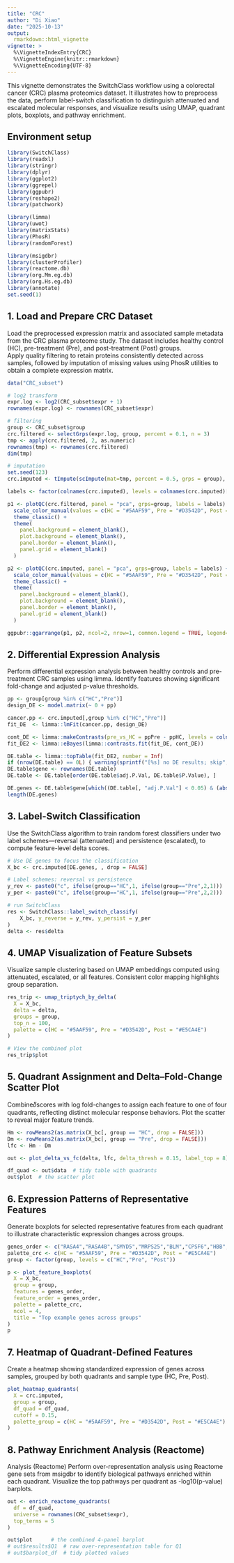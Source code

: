 ```yaml
---
title: "CRC"
author: "Di Xiao"
date: "2025-10-13"
output:
  rmarkdown::html_vignette
vignette: >
  %\VignetteIndexEntry{CRC}
  %\VignetteEngine{knitr::rmarkdown}
  %\VignetteEncoding{UTF-8}
---
```



This vignette demonstrates the SwitchClass workflow using a colorectal cancer (CRC) plasma proteomics dataset. It illustrates how to preprocess the data, perform label-switch classification to distinguish attenuated and escalated molecular responses, and visualize results using UMAP, quadrant plots, boxplots, and pathway enrichment.

## Environment setup
```r
library(SwitchClass)
library(readxl)
library(stringr)
library(dplyr)
library(ggplot2)
library(ggrepel)
library(ggpubr)
library(reshape2)
library(patchwork)

library(limma)
library(uwot)
library(matrixStats)
library(PhosR)          
library(randomForest)    

library(msigdbr)
library(clusterProfiler)
library(reactome.db)
library(org.Mm.eg.db)
library(org.Hs.eg.db)
library(annotate)
set.seed(1)
```

## 1. Load and Prepare CRC Dataset
Load the preprocessed expression matrix and associated sample metadata from the CRC plasma proteome study. The dataset includes healthy control (HC), pre-treatment (Pre), and post-treatment (Post) groups.  
Apply quality filtering to retain proteins consistently detected across samples, followed by imputation of missing values using PhosR utilities to obtain a complete expression matrix.
```r
data("CRC_subset")

# log2 transform
expr.log <- log2(CRC_subset$expr + 1)
rownames(expr.log) <- rownames(CRC_subset$expr)

# filtering
group <- CRC_subset$group
crc.filtered <- selectGrps(expr.log, group, percent = 0.1, n = 3)
tmp <- apply(crc.filtered, 2, as.numeric)
rownames(tmp) <- rownames(crc.filtered)
dim(tmp)

# imputation
set.seed(123)
crc.imputed <- tImpute(scImpute(mat=tmp, percent = 0.5, grps = group), m=1.8, s=0.3)

labels <- factor(colnames(crc.imputed), levels = colnames(crc.imputed)[order(group)])

p1 <- plotQC(crc.filtered, panel = "pca", grps=group, labels = labels) +
  scale_color_manual(values = c(HC = "#5AAF59", Pre = "#D3542D", Post = "#E5CA4E")) +
  theme_classic() +
  theme(
    panel.background = element_blank(),
    plot.background = element_blank(),
    panel.border = element_blank(),
    panel.grid = element_blank()
  )

p2 <- plotQC(crc.imputed, panel = "pca", grps=group, labels = labels) +
  scale_color_manual(values = c(HC = "#5AAF59", Pre = "#D3542D", Post = "#E5CA4E")) +
  theme_classic() +
  theme(
    panel.background = element_blank(),
    plot.background = element_blank(),
    panel.border = element_blank(),
    panel.grid = element_blank()
  )

ggpubr::ggarrange(p1, p2, ncol=2, nrow=1, common.legend = TRUE, legend="right")
```

## 2. Differential Expression Analysis

Perform differential expression analysis between healthy controls and pre-treatment CRC samples using limma. Identify features showing significant fold-change and adjusted p-value thresholds.
```r

pp <- group[group %in% c("HC","Pre")]
design_DE <- model.matrix(~ 0 + pp)

cancer.pp <- crc.imputed[,group %in% c("HC","Pre")]
fit_DE  <- limma::lmFit(cancer.pp, design_DE)

cont_DE <- limma::makeContrasts(pre_vs_HC = ppPre - ppHC, levels = colnames(design_DE))
fit_DE2 <- limma::eBayes(limma::contrasts.fit(fit_DE, cont_DE))

DE.table <- limma::topTable(fit_DE2, number = Inf)
if (nrow(DE.table) == 0L) { warning(sprintf("[%s] no DE results; skip", ct)); next }
DE.table$gene <- rownames(DE.table)
DE.table <- DE.table[order(DE.table$adj.P.Val, DE.table$P.Value), ]

DE.genes <- DE.table$gene[which((DE.table[, "adj.P.Val"] < 0.05) & (abs(DE.table[,"logFC"]) > 0.5849625))]
length(DE.genes)

```

## 3. Label-Switch Classification
Use the SwitchClass algorithm to train random forest classifiers under two label schemes—reversal (attenuated) and persistence (escalated), to compute feature-level delta scores.
```r
# Use DE genes to focus the classification
X_bc <- crc.imputed[DE.genes, , drop = FALSE]

# Label schemes: reversal vs persistence
y_rev <- paste0("c", ifelse(group=="HC",1, ifelse(group=="Pre",2,1)))
y_per <- paste0("c", ifelse(group=="HC",1, ifelse(group=="Pre",2,2)))

# run SwitchClass
res <- SwitchClass::label_switch_classify(
    X_bc, y_reverse = y_rev, y_persist = y_per
)
delta <- res$delta

```

## 4. UMAP Visualization of Feature Subsets
Visualize sample clustering based on UMAP embeddings computed using attenuated, escalated, or all features. Consistent color mapping highlights group separation.
```r

res_trip <- umap_triptych_by_delta(
  X = X_bc,
  delta = delta,
  groups = group,
  top_n = 100,
  palette = c(HC = "#5AAF59", Pre = "#D3542D", Post = "#E5CA4E")
)

# View the combined plot
res_trip$plot


```

## 5. Quadrant Assignment and Delta–Fold-Change Scatter Plot
Combine𝛿scores with log fold-changes to assign each feature to one of four quadrants, reflecting distinct molecular response behaviors. Plot the scatter to reveal major feature trends.
```r
Hm <- rowMeans2(as.matrix(X_bc[, group == "HC", drop = FALSE]))
Dm <- rowMeans2(as.matrix(X_bc[, group == "Pre", drop = FALSE]))
lfc <- Hm - Dm   

out <- plot_delta_vs_fc(delta, lfc, delta_thresh = 0.15, label_top = 8)

df_quad <- out$data  # tidy table with quadrants
out$plot  # the scatter plot

```

## 6. Expression Patterns of Representative Features
Generate boxplots for selected representative features from each quadrant to illustrate characteristic expression changes across groups.
```r
genes_order <- c("RASA4","RASA4B","SMYD5","MRPS25","BLM","CPSF6","HBB","MSL1")
palette_crc <- c(HC = "#5AAF59", Pre = "#D3542D", Post = "#E5CA4E")
group <- factor(group, levels = c("HC","Pre", "Post"))

p <- plot_feature_boxplots(
  X = X_bc,
  group = group,
  features = genes_order,
  feature_order = genes_order,
  palette = palette_crc,
  ncol = 4,
  title = "Top example genes across groups"
)
p

```
## 7. Heatmap of Quadrant-Defined Features
Create a heatmap showing standardized expression of genes across samples, grouped by both quadrants and sample type (HC, Pre, Post).
```r
plot_heatmap_quadrants(
  X = crc.imputed,
  group = group,
  df_quad = df_quad,
  cutoff = 0.15,
  palette_group = c(HC = "#5AAF59", Pre = "#D3542D", Post = "#E5CA4E")
)

```

## 8. Pathway Enrichment Analysis (Reactome)
Analysis (Reactome)
Perform over-representation analysis using Reactome gene sets from msigdbr to identify biological pathways enriched within each quadrant. Visualize the top pathways per quadrant as -log10(p-value) barplots.
```r
out <- enrich_reactome_quadrants(
  df = df_quad,
  universe = rownames(CRC_subset$expr),
  top_terms = 5
)

out$plot      # the combined 4-panel barplot
# out$results$Q1  # raw over-representation table for Q1
# out$barplot_df  # tidy plotted values
    

```

